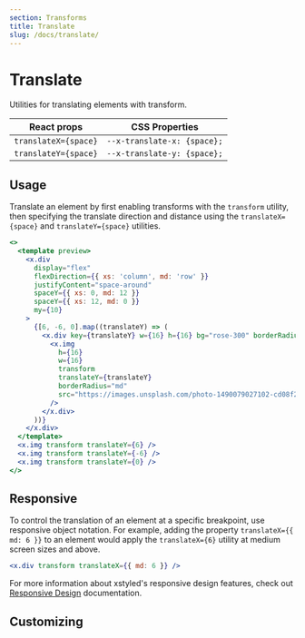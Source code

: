 ```yaml
---
section: Transforms
title: Translate
slug: /docs/translate/
---
```


# Translate

Utilities for translating elements with transform.

<carbon-ad />

| React props          | CSS Properties              |
| -------------------- | --------------------------- |
| `translateX={space}` | `--x-translate-x: {space};` |
| `translateY={space}` | `--x-translate-y: {space};` |

## Usage

Translate an element by first enabling transforms with the `transform` utility, then specifying the translate direction and distance using the `translateX={space}` and `translateY={space}` utilities.

```jsx preview color=rose
<>
  <template preview>
    <x.div
      display="flex"
      flexDirection={{ xs: 'column', md: 'row' }}
      justifyContent="space-around"
      spaceY={{ xs: 0, md: 12 }}
      spaceY={{ xs: 12, md: 0 }}
      my={10}
    >
      {[6, -6, 0].map((translateY) => (
        <x.div key={translateY} w={16} h={16} bg="rose-300" borderRadius="md">
          <x.img
            h={16}
            w={16}
            transform
            translateY={translateY}
            borderRadius="md"
            src="https://images.unsplash.com/photo-1490079027102-cd08f2308c73?ixlib=rb-1.2.1&ixid=MXwxMjA3fDB8MHxwaG90by1wYWdlfHx8fGVufDB8fHw%3D&auto=format&fit=crop&w=285&h=285&q=80"
          />
        </x.div>
      ))}
    </x.div>
  </template>
  <x.img transform translateY={6} />
  <x.img transform translateY={-6} />
  <x.img transform translateY={0} />
</>
```

## Responsive

To control the translation of an element at a specific breakpoint, use responsive object notation. For example, adding the property `translateX={{ md: 6 }}` to an element would apply the `translateX={6}` utility at medium screen sizes and above.

```jsx
<x.div transform translateX={{ md: 6 }} />
```

For more information about xstyled's responsive design features, check out [Responsive Design](/docs/responsive-design/) documentation.

## Customizing


<CustomizeSpace />
